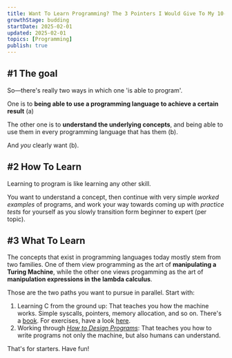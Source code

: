 ```yaml
---
title: Want To Learn Programming? The 3 Pointers I Would Give To My 10-Years-Ago Self 
growthStage: budding
startDate: 2025-02-01
updated: 2025-02-01
topics: [Programming]
publish: true
---
```


## #1 The goal

So—there's really two ways in which one 'is able to program'.

One is to **being able to use a programming language to achieve a certain result** (a)

The other one is to **understand the underlying concepts**, and being able to use them in every programming language that has them (b).

And _you_ clearly want (b).

## #2 How To Learn

Learning to program is like learning any other skill.

You want to understand a concept, then continue with very simple _worked examples_ of programs, and work your way towards coming up with _practice tests_ for yourself as you slowly transition form beginner to expert (per topic).

## #3 What To Learn

The concepts that exist in programming languages today mostly stem from two families. One of them view programming as the art of **manipulating a Turing Machine**, while the other one views progamming as the art of **manipulation expressions in the lambda calculus**.

Those are the two paths you want to pursue in parallel. Start with:

1. Learning C from the ground up: That teaches you how the machine works. Simple syscalls, pointers, memory allocation, and so on. There's a [book](https://www.amazon.com/Programming-Language-Prentice-Hall-Software/dp/0131103628). For exercises, have a look [here](https://42-cursus.gitbook.io/guide).
2. Working through [_How to Design Programs_](https://htdp.org/): That teaches you how to write programs not only the machine, but also humans can understand.

That's for starters. Have fun!
